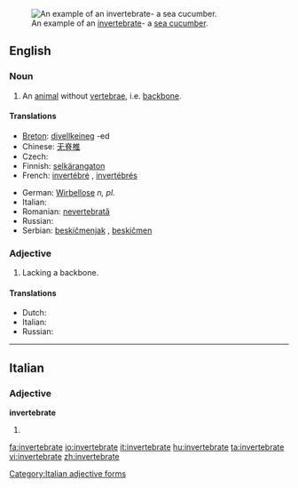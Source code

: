 [[Image:Thelenota ananas.jpg|thumb|An example of an [[invertebrate]]- a [[sea cucumber]].]]
==English==

===Noun===
{{en-noun}}

# An [[animal]] without [[vertebra]]e, i.e. [[backbone]].

====Translations====
{{trans-top|animal without backbone}}
* [[Breton]]: [[divellkeineg]] {{m}} -ed {{p}}
* Chinese: [[无脊椎]]
* Czech: {{t-|cs|bezobratlý|m}}
* Finnish: [[selkärangaton]]
* French: [[invertébré]] {{m}}, [[invertébré]]s {{m|p}}
{{trans-mid}}
* German: [[Wirbellose]] ''n, pl.''
* Italian: {{t+|it|invertebrato|m}}
* Romanian: [[nevertebrată]] {{f}}
* Russian: {{t|ru|беспозвоночное|n|tr=b'espozvonóčnoje|sc=Cyrl}}
* Serbian: [[beskičmenjak]] {{m}}, [[beskičmen]] {{m}}
{{trans-bottom}}

===Adjective===
{{en-adj}}

# Lacking a backbone.

====Translations====
* Dutch: {{t-|nl|ongewerveld}}
* Italian: {{t+|it|invertebrato}}
* Russian: {{t|ru|беспозвоночный|tr=b'espozvonóčnyj|sc=Cyrl}}
----

==Italian==

===Adjective===
'''invertebrate''' {{p}}

# {{feminine of|invertebrato#Adjective|invertebrato}}

[[Category:Italian adjective forms]]

[[fa:invertebrate]]
[[io:invertebrate]]
[[it:invertebrate]]
[[hu:invertebrate]]
[[ta:invertebrate]]
[[vi:invertebrate]]
[[zh:invertebrate]]